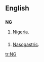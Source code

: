 ==English==

==={{abbreviation}}===
'''NG'''

# [[Nigeria]].

==={{initialism}}===
# [[nasogastric|Nasogastric]].

[[tr:NG]]